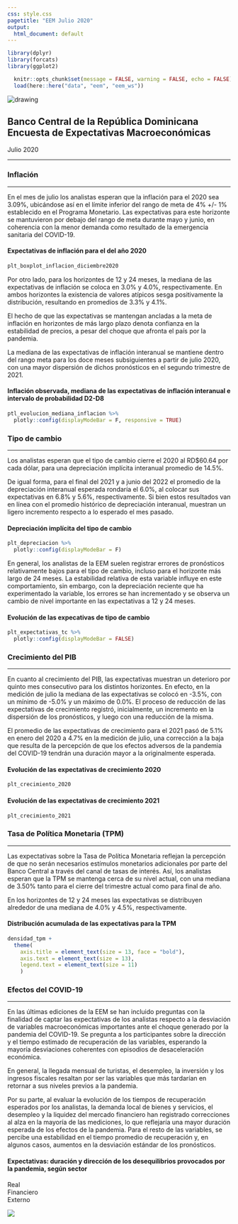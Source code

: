 ---
css: style.css
pagetitle: "EEM Julio 2020"
output:
  html_document: default
---

<link rel="stylesheet" href="https://stackpath.bootstrapcdn.com/bootstrap/4.5.0/css/bootstrap.min.css" integrity="sha384-9aIt2nRpC12Uk9gS9baDl411NQApFmC26EwAOH8WgZl5MYYxFfc+NcPb1dKGj7Sk" crossorigin="anonymous">
<script src="https://stackpath.bootstrapcdn.com/bootstrap/4.5.0/js/bootstrap.min.js" integrity="sha384-OgVRvuATP1z7JjHLkuOU7Xw704+h835Lr+6QL9UvYjZE3Ipu6Tp75j7Bh/kR0JKI" crossorigin="anonymous"></script>

```{r config, include=FALSE}
library(dplyr)
library(forcats)
library(ggplot2)

  knitr::opts_chunk$set(message = FALSE, warning = FALSE, echo = FALSE)
  load(here::here("data", "eem", "eem_ws"))
```


<!-- Header del documento -->
<div class = "header">

  <div class="imagen">
  <img src="img/bcrd_squared.png" alt="drawing"/>
  </div>
  
  <div class="title">
  <h2>Banco Central de la República Dominicana<br>
Encuesta de Expectativas Macroeconómicas</h2>
<span>Julio 2020</span>
  </div>
  
</div>
<hr class="head-ruler">


<!-- Inflación -->

### Inflación
***

<div class="inflacion-container">
<!-- Redancción -->
<div class="left first">

En el mes de julio los analistas esperan que la inflación para el 2020 sea 3.09%, ubicándose así en el límite inferior del rango de meta de 4% +/- 1% establecido en el Programa Monetario. Las expectativas para este horizonte se mantuvieron por debajo del rango de meta durante mayo y junio, en coherencia con la menor demanda como resultado de la emergencia sanitaria del COVID-19.

</div>

<div class="right first">
#### Expectativas de inflación para el del año 2020
```{r plt_inflacion_diciembre, fig.width=5.5, fig.height=3.8}
plt_boxplot_inflacion_diciembre2020
```
</div>

<div class="left secondl">

Por otro lado, para los horizontes de 12 y 24 meses, la mediana de las expectativas de inflación se coloca en 3.0% y 4.0%, respectivamente. En ambos horizontes la existencia de valores atípicos sesga positivamente la distribución, resultando en promedios de 3.3% y 4.1%.

El hecho de que las expectativas se mantengan ancladas a la meta de inflación en horizontes de más largo plazo denota confianza en la estabilidad de precios, a pesar del choque que afronta el país por la pandemia.

La mediana de las expectativas de inflación interanual se mantiene dentro del rango meta para los doce meses subsiguientes a partir de julio 2020, con una mayor dispersión de dichos pronósticos en el segundo trimestre de 2021.

</div>

<div class="right second">

#### Inflación observada, mediana de las expectativas de inflación interanual e intervalo de probabilidad D2-D8 
```{r ptl_desviacion_inflacion, fig.width=5.5, fig.height=3.8}
ptl_evolucion_mediana_inflacion %>% 
  plotly::config(displayModeBar = F, responsive = TRUE)
```

</div>
</div>

### Tipo de cambio
***

<div class="tc-container">

<div class="left first">

Los analistas esperan que el tipo de cambio cierre el 2020 al RD$60.64 por cada dólar, para una depreciación implícita interanual promedio de 14.5%.

De igual forma, para el final del 2021 y a junio del 2022 el promedio de la depreciación interanual esperada rondaría el 6.0%, al colocar sus expectativas en 6.8% y 5.6%, respectivamente. Si bien estos resultados van en línea con el promedio histórico de depreciación interanual, muestran un ligero incremento respecto a lo esperado el mes pasado.

</div>

<div class="right first">
#### Depreciación implícita del tipo de cambio
```{r plt_depreciacion, fig.width=5.5, fig.height=3.8}
plt_depreciacion %>% 
  plotly::config(displayModeBar = F) 
```
</div>

<div class="left second">

En general, los analistas de la EEM suelen registrar errores de pronósticos relativamente bajos para el tipo de cambio, incluso para el horizonte más largo de 24 meses. La estabilidad relativa de esta variable influye en este comportamiento, sin embargo, con la depreciación reciente que ha experimentado la variable, los errores se han incrementado y se observa un cambio de nivel importante en las expectativas a 12 y 24 meses.

</div>

<div class="right second">
#### Evolución de las expecativas de tipo de cambio

```{r plt_expectativas_tc, fig.width=5.5, fig.height=3.8}
plt_expectativas_tc %>% 
  plotly::config(displayModeBar = FALSE)
```

</div>
</div>


### Crecimiento del PIB
***
<div class="pib-container">
<div class="left">

En cuanto al crecimiento del PIB, las expectativas muestran un deterioro por quinto mes consecutivo para los distintos horizontes. En efecto, en la medición de julio la mediana de las expectativas se colocó en -3.5%, con un mínimo de -5.0% y un máximo de 0.0%.  El proceso de reducción de las expectativas de crecimiento registró, inicialmente, un incremento en la dispersión de los pronósticos, y luego con una reducción de la misma.

El promedio de las expectativas de crecimiento para el 2021 pasó de 5.1% en enero del 2020 a 4.7% en la medición de julio, una corrección a la baja que resulta de la percepción de que los efectos adversos de la pandemia del COVID-19 tendrán una duración mayor a la originalmente esperada.

</div>

<div class="right">
#### Evolución de las expectativas de crecimiento 2020
```{r crecimiento_2020, fig.width=5.5, fig.height=3.8}
plt_crecimiento_2020
```

#### Evolución de las expectativas de crecimiento 2021
```{r crecimiento_2021, fig.width=5.5, fig.height=3.8}
plt_crecimiento_2021
```
</div>
</div>

### Tasa de Política Monetaria (TPM)
***

<div class="pib-container">
<div class="left">

Las expectativas sobre la Tasa de Política Monetaria reflejan la percepción de que no serán necesarios estímulos monetarios adicionales por parte del Banco Central a través del canal de tasas de interés. Así, los analistas esperan que la TPM se mantenga cerca de su nivel actual, con una mediana de 3.50% tanto para el cierre del trimestre actual como para final de año.

En los horizontes de 12 y 24 meses las expectativas se distribuyen alrededor de una mediana de 4.0% y 4.5%, respectivamente.


</div>

<div class="right">
#### Distribución acumulada de las expectativas para la TPM
```{r}
densidad_tpm +
  theme(
    axis.title = element_text(size = 13, face = "bold"),
    axis.text = element_text(size = 13),
    legend.text = element_text(size = 11)
    )
```

</div>
</div>

### Efectos del COVID-19
***

<div class="covid-container">


En las últimas ediciones de la EEM se han incluido preguntas con la finalidad de captar las expectativas de los analistas respecto a la desviación de variables macroeconómicas importantes ante el choque generado por la pandemia del COVID-19. Se pregunta a los participantes sobre la dirección y el tiempo estimado de recuperación de las variables, esperando la mayoría desviaciones coherentes con episodios de desaceleración económica.

En general, la llegada mensual de turistas, el desempleo, la inversión y los ingresos fiscales resaltan por ser las variables que más tardarían en retornar a sus niveles previos a la pandemia.

Por su parte, al evaluar la evolución de los tiempos de recuperación esperados por los analistas, la demanda local de bienes y servicios, el desempleo y la liquidez del mercado financiero han registrado correcciones al alza en la mayoría de las mediciones, lo que reflejaría una mayor duración esperada de los efectos de la pandemia. Para el resto de las variables, se percibe una estabilidad en el tiempo promedio de recuperación y, en algunos casos, aumentos en la desviación estándar de los pronósticos.


</div>

<h4 class="covid-dt">Expectativas: duración y dirección de los desequilibrios provocados por la pandemia, según sector</h4>

<div class = "button-row"  align="center">
<div class = "btn btn-secondary" id="real"> Real </div>
<div class = "btn btn-secondary" id="financiero"> Financiero </div>
<div class = "btn btn-secondary" id="externo"> Externo </div>
</div>

<img id = "covid_sector" src="./img/recuperacion_real.png">

<script>
let realButton = document.getElementById("real");
let financieroButton = document.getElementById("financiero");
let externoButton = document.getElementById("externo");
let graficoSector = document.getElementById("covid_sector");

let realPath = "https://raw.githubusercontent.com/encuestas-macro/procesamiento_eoe_eem/master/informes/eem/07_julio/img/recuperacion_real.png?token=AP7VAT4OIJTKMHF75FZQ7PS7EODSU";
let financieroPath = "https://raw.githubusercontent.com/encuestas-macro/procesamiento_eoe_eem/master/informes/eem/07_julio/img/recuperacion_financiero.png?token=AP7VAT2OZ5PXBP3OGFVYRES7EODSM";
let externoPath = "https://raw.githubusercontent.com/encuestas-macro/procesamiento_eoe_eem/master/informes/eem/07_julio/img/recuperacion_externo.png?token=AP7VAT4UXWYYNGJKK6WXPHC7EODRY";

realButton.onclick = () => {
graficoSector.src = realPath;
}

financieroButton.onclick = () => {
graficoSector.src = financieroPath;
}

externoButton.onclick = () => {
graficoSector.src = externoPath;
}
</script>






